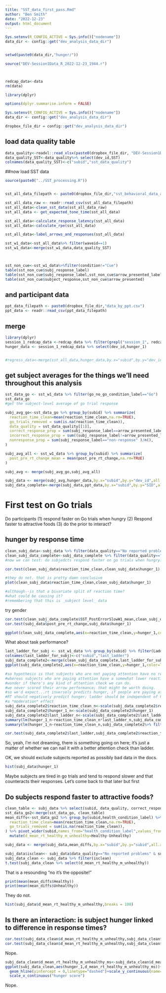 ```yaml
---
title: "SST_data_first_pass.Rmd"
author: "Ben Smith"
date: "2022-12-23"
output: html_document
---
```




```r
Sys.setenv(R_CONFIG_ACTIVE = Sys.info()["nodename"])
data_dir <- config::get("dev_analysis_data_dir")


setwd(paste0(data_dir,"hunger/"))

source("DEV-Session1Data_R_2022-12-23_1944.r")



redcap_data<-data
rm(data)
```


```r
library(dplyr)

options(dplyr.summarise.inform = FALSE)

Sys.setenv(R_CONFIG_ACTIVE = Sys.info()["nodename"])
data_dir <- config::get("dev_analysis_data_dir")

dropbox_file_dir = config::get("dev_analysis_data_dir")
```


## load data quality table

```r
data_quality<-readxl::read_xlsx(paste0(dropbox_file_dir, "DEV-Session1DataQualityC_DATA.xlsx"))
data_quality_SST<-data_quality%>% select(dev_id,SST)
colnames(data_quality_SST)<-c("subid","sst_data_quality")
```

##now load SST data


```r
source(paste0("../SST_processing.R"))


sst_all_data_filepath <- paste0(dropbox_file_dir,"sst_behavioral_data_all.csv")

sst_all_data_raw <- readr::read_csv(sst_all_data_filepath)
sst_all_data<-clean_sst_data(sst_all_data_raw)
sst_all_data <- get_expected_tone_time(sst_all_data)

sst_all_data<-calculate_response_latency(sst_all_data)
sst_all_data<-calculate_rpe(sst_all_data)

sst_all_data<-label_arrows_and_responses(sst_all_data)

sst_w1_data<-sst_all_data%>% filter(waveid==1)
sst_w1_data<-merge(sst_w1_data,data_quality_SST)



sst_non_cue<-sst_w1_data%>%filter(condition!="Cue")
table(sst_non_cue$subj_response_label)
table(sst_non_cue$subj_response_label,sst_non_cue$arrow_presented_label)
table(sst_non_cue$subject_response,sst_non_cue$arrow_presented)

```
## and participant data

```r
ppt_data_filepath <- paste0(dropbox_file_dir,"data_by_ppt.csv")
ppt_data <- readr::read_csv(ppt_data_filepath)
```

## merge

```r
library(dplyr)
session_1_redcap_data <-redcap_data %>% filter(grepl("session_1", redcap_event_name))
hunger_data <- session_1_redcap_data %>% select(dev_id,hunger_1)


#regress_data<-merge(sst_all_data,hunger_data,by.x="subid",by.y="dev_id",all.x = TRUE,all.y=FALSE)
```


## get subject averages for the things we'll need throughout this analysis
```r
sst_data_go <- sst_w1_data %>% filter(go_no_go_condition_label=="Go")
sst_data_go
#get the subject-level average of go trial response

subj_avg_go<-sst_data_go %>% group_by(subid) %>% summarize(
  reaction_time_clean=mean(reaction_time_clean,na.rm=TRUE),
  go_trials_removed = sum(is.na(reaction_time_clean)),
  data_quality = sst_data_quality[[1]],
  correct_response_prop = sum(subj_response_label==arrow_presented_label)/n(),
  incorrect_response_prop = sum((subj_response_label!=arrow_presented_label) &subj_response_label!="non-response" )/n(),
  nonresponse_prop = sum(subj_response_label=="non-response" )/n(),
)

subj_avg_all <- sst_w1_data %>% group_by(subid) %>% summarize(
  post_pre_rt_change_mean = mean(post_pre_rt_change,na.rm=TRUE)
)

subj_avg <- merge(subj_avg_go,subj_avg_all)

subj_data <- merge(subj_avg,hunger_data,by.x="subid",by.y="dev_id",all.x = TRUE,all.y=FALSE)
subj_data_complete<-merge(subj_data,ppt_data,by.x="subid",by.y="SID",all.x = TRUE,all.y=FALSE)
```


# First test on Go trials


Do participants (1) respond faster on Go trials when hungry (2) Respond faster to attractive foods (3) do the prior to interact?

## hunger by response time


```r
clean_subj_data<-subj_data %>% filter(data_quality=="No reported problems" & correct_response_prop>0.8)
clean_subj_data_complete<-subj_data_complete %>% filter(data_quality=="No reported problems" & correct_response_prop>0.8)
#now we can test: do subjedcts respond faster on go trials when hungry?

cor.test(clean_subj_data$reaction_time_clean,clean_subj_data$hunger_1)

#they do not. that is pretty damn conclusive
plot(clean_subj_data$reaction_time_clean,clean_subj_data$hunger_1)

#although--is that a bivariate split of reaction time?
#what could be causing it?
#remembering that this is _subject level_ data


```


try gender
```r
cor.test(clean_subj_data_complete$SST_PostErrorSlowW1_mean,clean_subj_data_complete$hunger_1)
cor.test(subj_data$post_pre_rt_change,subj_data$hunger_1)
```

```r

ggplot(clean_subj_data_complete,aes(x=reaction_time_clean,y=hunger_1,color=correct_response_prop>0.6))+geom_point(alpha=0.5)
```

What about task performance?

```r
last_ladder_for_subj <- sst_w1_data %>% group_by(subid) %>% filter(LadderX_SSD_ms>0) %>% summarize(LadderX_SSD_ms[n()])
colnames(last_ladder_for_subj)<-c("subid","last_ladder")
subj_data_complete2<-merge(clean_subj_data_complete,last_ladder_for_subj)
ggplot(subj_data_complete2,aes(x=reaction_time_clean,y=hunger_1,color=last_ladder))+geom_point(alpha=0.5)

#so hypothesis is that subjects who are not paying attention have no relation btween hunger and a high reaction time
#whereas subjects who are paying attention have a somewhat lower reaction time that is related to hunger.
#wonder if there's any kind of attention check we can do.
#we never scored their arrow performance; that might be worth doing.
#so we'd expect...rt inversely predicts hunger, if people are paying attention; if they are not, it doesn't, so
#RT should negatively predict hunger; ladder should be independent of hunger, but there should be a positive interaction between ladder and RT on hunger, such that ladder is high, RT no longer matters.
#a *moderation* effect
subj_data_complete2$reaction_time_clean_n<-scale(subj_data_complete2$reaction_time_clean)
subj_data_complete2$hunger_1_n<-scale(subj_data_complete2$hunger_1)
subj_data_complete2$last_ladder_n<-scale(subj_data_complete2$last_ladder)
summary(lm(hunger_1_n~reaction_time_clean_n*last_ladder_n,subj_data_complete2))
summary(lm(hunger_1_n~reaction_time_clean_n,subj_data_complete2%>% filter(reaction_time_clean_n<0.7)))

cor.test(subj_data_complete2$last_ladder,subj_data_complete2$reaction_time_clean_n)
```
So, yeah, I'm not dreaming, there is something going on here; it's just a matter of whether we can nail it with a better attention check than ladder.

OK, we should exclude subjects reported as possibly bad data in the docs.



```r
hist(subj_data$hunger_1)
```
Maybe subjects are tired in go trials and tend to respond slower and that counteracts their responses. Let's come back to that later but first


## Do subjects respond faster to attractive foods?

```r
clean_table <- subj_data %>% select(subid, data_quality, correct_response_prop)
sst_data_go2<-merge(sst_data_go, clean_table)
mean_diffs<-sst_data_go2 %>% group_by(subid,health_condition_label) %>% summarize(
  reaction_time_clean=mean(reaction_time_clean,na.rm=TRUE),
  go_trials_removed = sum(is.na(reaction_time_clean)),
) %>% pivot_wider(subid,names_from="health_condition_label",values_from="reaction_time_clean") %>% 
  mutate(d_mean_rt_healthy_m_unhealthy=Healthy-Unhealthy)

subj_data <- merge(subj_data,mean_diffs,by.x="subid",by.y="subid",all.x = TRUE,all.y=FALSE)

subj_data$isclean<- subj_data$data_quality=="No reported problems" & subj_data$correct_response_prop>0.8
subj_data_clean <- subj_data %>% filter(isclean)
t.test(subj_data_clean %>% select(d_mean_rt_healthy_m_unhealthy))

```

That is a resounding "no it's the opposite!" 
```r
print(mean(mean_diffs$Healthy))
print(mean(mean_diffs$Unhealthy))
```

They do not.

```r

hist(subj_data$d_mean_rt_healthy_m_unhealthy,breaks = 100)
```


## Is there an interaction: is subject hunger linked to difference in response times?

```r
cor.test(subj_data_clean$d_mean_rt_healthy_m_unhealthy,subj_data_clean$hunger_1)
cor.test(subj_data_clean$d_mean_rt_healthy_m_unhealthy,subj_data_clean$hunger_1,method = "spearman")
```

Nope.

```r
subj_data_clean$d_mean_rt_healthy_m_unhealthy_ms<-subj_data_clean$d_mean_rt_healthy_m_unhealthy*1000
ggplot(subj_data_clean,aes(hunger_1,d_mean_rt_healthy_m_unhealthy_ms))+geom_jitter(height=0, width=0.4)+geom_smooth(method="lm")+
  geom_hline(yintercept = 0,linetype="dashed")+scale_y_continuous(name="Difference in mean healthy\n minus mean unhealthy response time (ms)")+
  scale_x_continuous("hunger score")
```

Nope.